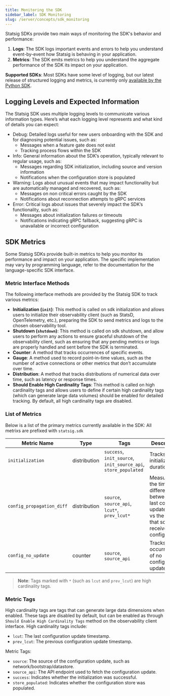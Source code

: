 ```yaml
---
title: Monitoring the SDK
sidebar_label: SDK Monitoring
slug: /server/concepts/sdk_monitoring
---
```

Statsig SDKs provide two main ways of monitoring the SDK's behavior and performance:
1. **Logs**: The SDK logs important events and errors to help you understand event-by-event how Statsig is behaving in your application.
2. **Metrics**: The SDK emits metrics to help you understand the aggregate performance of the SDK its impact on your application.

**Supported SDKs**: Most SDKs have some level of logging, but our latest release of structured logging and metrics, is currently only [available by the Python SDK](/server/pythonSDK/#sdk-monitoring-).

## Logging Levels and Expected Information
The Statsig SDK uses multiple logging levels to communicate various information types. Here’s what each logging level represents and what kind of details you can expect:

- Debug: Detailed logs useful for new users onboarding with the SDK and for diagnosing potential issues, such as:
    - Messages when a feature gate does not exist
    - Tracking process flows within the SDK
- Info: General information about the SDK’s operation, typically relevant to regular usage, such as:
    - Messages regarding SDK initialization, including source and version information
    - Notifications when the configuration store is populated
- Warning: Logs about unusual events that may impact functionality but are automatically managed and recovered, such as:
    - Messages on non critical errors caught by the SDK
    - Notifications about reconnection attempts to gRPC services
- Error: Critical logs about issues that severely impact the SDK’s functionality, such as:
    - Messages about initialization failures or timeouts
    - Notifications indicating gRPC fallback, suggesting gRPC is unavailable or incorrect configuration

## SDK Metrics
Some Statsig SDKs provide built-in metrics to help you monitor its performance and impact on your application. The specific implementation may vary by programming language, refer to the documentation for the language-specific SDK interface.

### Metric Interface Methods

The following interface methods are provided by the Statsig SDK to track various metrics:

- **Initialization (`init`)**: This method is called on sdk initialization and allows users to initialize their observability client (such as StatsD, OpenTelemetry, etc.), preparing the SDK to send metrics and logs to the chosen observability tool.
- **Shutdown (`shutdown`)**: This method is called on sdk shutdown, and allow users to perform any actions to ensure graceful shutdown of the observability client, such as ensuring that any pending metrics or logs are properly handled and sent before the SDK is terminated.
- **Counter**: A method that tracks occurrences of specific events.
- **Gauge**: A method used to record point-in-time values, such as the number of active connections or other metrics that don’t accumulate over time.
- **Distribution**: A method that tracks distributions of numerical data over time, such as latency or response times.
- **Should Enable High Cardinality Tags**: This method is called on high cardinality tags and allows users to define if certain high cardinality tags (which can generate large data volumes) should be enabled for detailed tracking. By default, all high cardinality tags are disabled.

### List of Metrics

Below is a list of the primary metrics currently available in the SDK:
All metrixs are prefixed with `statsig.sdk`


| **Metric Name**               | **Type**       | **Tags**                                          | **Description**                                                                                   |
|-------------------------------|----------------|---------------------------------------------------|---------------------------------------------------------------------------------------------------|
| `initialization`              | distribution   | `success`, `init_source`, `init_source_api`, `store_populated` | Tracks SDK initialization duration. |
| `config_propagation_diff`     | distribution   | `source`, `source_api`, `lcut*`, `prev_lcut*`     | Measures the time difference between the last config updated time vs the time that sdk received the config. |
| `config_no_update`            | counter        | `source`, `source_api`                            | Tracks occurrences of no configuration updates. |
> **Note**: Tags marked with `*` (such as `lcut` and `prev_lcut`) are high cardinality tags.

### Metric Tags

High cardinality tags are tags that can generate large data dimensions when enabled. These tags are disabled by default, but can be enabled as through `Should Enable High Cardinality Tags` method on the observability client interface. High cardinality tags include:
- `lcut`: The last configuration update timestamp.
- `prev_lcut`: The previous configuration update timestamp.

Metric Tags:
- `source`: The source of the configuration update, such as network/bootstrap/datastore.
- `source_api`: The API endpoint used to fetch the configuration update.
- `success`: Indicates whether the initialization was successful.
- `store_populated`: Indicates whether the configuration store was populated.
